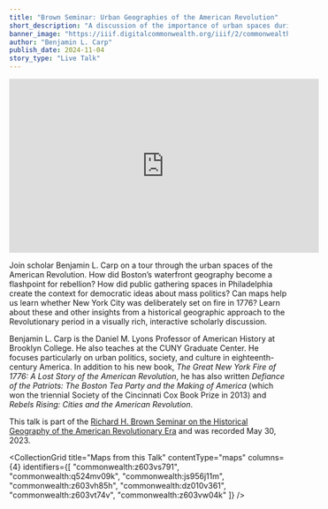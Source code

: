 ```yaml
---
title: "Brown Seminar: Urban Geographies of the American Revolution"
short_description: "A discussion of the importance of urban spaces during the American Revolution"
banner_image: "https://iiif.digitalcommonwealth.org/iiif/2/commonwealth:q524mv10b/2936,5773,4878,2508/pct:50/0/default.jpg"
author: "Benjamin L. Carp"
publish_date: 2024-11-04
story_type: "Live Talk"
---
```


<iframe width="560" height="315" src="https://www.youtube.com/embed/P1hpUazmU2Y?si=xyv6QOm2mBBVqw-P" title="YouTube video player" frameborder="0" allow="accelerometer; autoplay; clipboard-write; encrypted-media; gyroscope; picture-in-picture; web-share" referrerpolicy="strict-origin-when-cross-origin" allowfullscreen></iframe>

Join scholar Benjamin L. Carp on a tour through the urban spaces of the American Revolution. How did Boston’s waterfront geography become a flashpoint for rebellion? How did public gathering spaces in Philadelphia create the context for democratic ideas about mass politics? Can maps help us learn whether New York City was deliberately set on fire in 1776? Learn about these and other insights from a historical geographic approach to the Revolutionary period in a visually rich, interactive scholarly discussion.

Benjamin L. Carp is the Daniel M. Lyons Professor of American History at Brooklyn College. He also teaches at the CUNY Graduate Center. He focuses particularly on urban politics, society, and culture in eighteenth-century America. In addition to his new book, *The Great New York Fire of 1776: A Lost Story of the American Revolution*, he has also written *Defiance of the Patriots: The Boston Tea Party and the Making of America* (which won the triennial Society of the Cincinnati Cox Book Prize in 2013) and *Rebels Rising: Cities and the American Revolution*.

This talk is part of the [Richard H. Brown Seminar on the Historical Geography of the American Revolutionary Era](https://www.leventhalmap.org/tags/richard-h.-brown-seminar/) and was recorded May 30, 2023.

<CollectionGrid
    title="Maps from this Talk"
    contentType="maps"
    columns={4}
    identifiers={[
        "commonwealth:z603vs791",
        "commonwealth:q524mv09k",
        "commonwealth:js956j11m",
        "commonwealth:z603vh85h",
        "commonwealth:dz010v361",
        "commonwealth:z603vt74v",
        "commonwealth:z603vw04k"
    ]}
/>